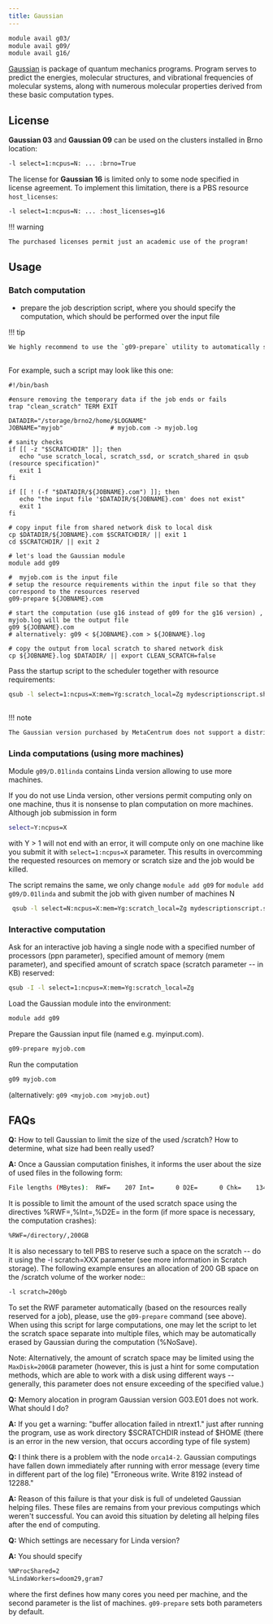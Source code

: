 ```yaml
---
title: Gaussian
---
```

```bash
module avail g03/
module avail g09/
module avail g16/
```

[Gaussian](https://www.gaussian.com) is package of quantum mechanics programs. Program serves to predict the energies, molecular structures, and vibrational frequencies of molecular systems, along with numerous molecular properties derived from these basic computation types.

## License

**Gaussian 03** and **Gaussian 09** can be used on the clusters installed in Brno location:

```bash
-l select=1:ncpus=N: ... :brno=True
```

The license for **Gaussian 16** is limited only to some node specified in license agreement. To implement this limitation, there is a PBS resource `host_licenses`:

```bash
-l select=1:ncpus=N: ... :host_licenses=g16
```

!!! warning
```bash
The purchased licenses permit just an academic use of the program!
```

## Usage

### Batch computation

- prepare the job description script, where you should specify the computation, which should be performed over the input file

!!! tip
```bash
We highly recommend to use the `g09-prepare` utility to automatically set the input file's parameters `%nproc` (number of processors), `%mem` (amount of usable memory) and `%rwf` (amount of scratch space - for large computations, the scratch space may also be separated into multiple files, which may be automatically erased by Gaussian during the computation) based on the real resources dedicated for the job. See `g09-prepare -h`.
    
```
For example, such a script may look like this one:

````
#!/bin/bash

#ensure removing the temporary data if the job ends or fails
trap "clean_scratch" TERM EXIT
 
DATADIR="/storage/brno2/home/$LOGNAME"
JOBNAME="myjob"             # myjob.com -> myjob.log

# sanity checks
if [[ -z "$SCRATCHDIR" ]]; then
   echo "use scratch_local, scratch_ssd, or scratch_shared in qsub (resource specification)"
   exit 1
fi

if [[ ! (-f "$DATADIR/${JOBNAME}.com") ]]; then
   echo "the input file '$DATADIR/${JOBNAME}.com' does not exist"
   exit 1
fi

# copy input file from shared network disk to local disk
cp $DATADIR/${JOBNAME}.com $SCRATCHDIR/ || exit 1
cd $SCRATCHDIR/ || exit 2

# let's load the Gaussian module
module add g09

#  myjob.com is the input file
# setup the resource requirements within the input file so that they correspond to the resources reserved
g09-prepare ${JOBNAME}.com

# start the computation (use g16 instead of g09 for the g16 version) , myjob.log will be the output file
g09 ${JOBNAME}.com
# alternatively: g09 < ${JOBNAME}.com > ${JOBNAME}.log

# copy the output from local scratch to shared network disk
cp ${JOBNAME}.log $DATADIR/ || export CLEAN_SCRATCH=false
````

Pass the startup script to the scheduler together with resource requirements:

```bash
qsub -l select=1:ncpus=X:mem=Yg:scratch_local=Zg mydescriptionscript.sh
    
```
!!! note
```bash
The Gaussian version purchased by MetaCentrum does not support a distributed run over a multiple nodes; thus, use just a single node with multiple processors for your computations...
```


### Linda computations (using more machines)

Module `g09/D.01linda` contains Linda version allowing to use more machines.

If you do not use Linda version, other versions permit computing only on one machine, thus it is nonsense to plan computation on more machines. Although job submission in form

```bash
select=Y:ncpus=X
```

with Y > 1 will not end with an error, it will compute only on one machine like you submit it with `select=1:ncpus=X` parameter. This results in overcomming the requested resources on memory or scratch size and the job would be killed.

The script remains the same, we only change `module add g09` for `module add g09/D.01linda` and submit the job with given number of machines N

```bash
 qsub -l select=N:ncpus=X:mem=Yg:scratch_local=Zg mydescriptionscript.sh
```

### Interactive computation

Ask for an interactive job having a single node with a specified number of processors (ppn parameter), specified amount of memory (mem parameter), and specified amount of scratch space (scratch parameter -- in KB) reserved:

```bash
qsub -I -l select=1:ncpus=X:mem=Yg:scratch_local=Zg
```

Load the Gaussian module into the environment:

```bash
module add g09
```

Prepare the Gaussian input file (named e.g. myinput.com).

```bash
g09-prepare myjob.com
```

Run the computation

```bash
g09 myjob.com
```

(alternatively: `g09 <myjob.com >myjob.out`)

## FAQs

**Q:** How to tell Gaussian to limit the size of the used /scratch? How to determine, what size had been really used?

**A:** Once a Gaussian computation finishes, it informs the user about the size of used files in the following form:

```bash
File lengths (MBytes):  RWF=    207 Int=      0 D2E=      0 Chk=    134 Scr=      1
```

It is possible to limit the amount of the used scratch space using the directives %RWF=,%Int=,%D2E= in the form (if more space is necessary, the computation crashes):

```bash
%RWF=/directory/,200GB 
```

It is also necessary to tell PBS to reserve such a space on the scratch -- do it using the -l scratch=XXX parameter (see more information in Scratch storage). The following example ensures an allocation of 200 GB space on the /scratch volume of the worker node::

```bash
-l scratch=200gb 
```

To set the RWF parameter automatically (based on the resources really reserved for a job), please, use the `g09-prepare` command (see above). When using this script for large computations, one may let the script to let the scratch space separate into multiple files, which may be automatically erased by Gaussian during the computation (%NoSave).

Note: Alternatively, the amount of scratch space may be limited using the `MaxDisk=200GB` parameter (however, this is just a hint for some computation methods, which are able to work with a disk using different ways -- generally, this parameter does not ensure exceeding of the specified value.)

**Q:** Memory alocation in program Gaussian version G03.E01 does not work. What should I do?

**A:** If you get a warning: "buffer allocation failed in ntrext1." just after running the program, use as work directory $SCRATCHDIR instead of $HOME (there is an error in the new version, that occurs according type of file system)

**Q:** I think there is a problem with the node `orca14-2`. Gaussian computings have fallen down immediately after running with error message (every time in different part of the log file) "Erroneous write. Write 8192 instead of 12288."

**A:** Reason of this failure is that your disk is full of undeleted Gaussian helping files. These files are remains from your previous computings which weren't successful. You can avoid this situation by deleting all helping files after the end of computing.

**Q:** Which settings are necessary for Linda version?

**A:** You should specify

```bash
%NProcShared=2
%LindaWorkers=doom29,gram7
```

where the first defines how many cores you need per machine, and the second parameter is the list of machines. `g09-prepare` sets both parameters by default. 

